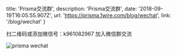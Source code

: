
  title: 'Prisma交流群',
  description: 'Prisma交流群',
  date: '2018-09-19T16:05:55.907Z',
  url: 'https://prisma.1wire.com/blog/wechat',
  link: '/blog/wechat'
}


扫二维码或添加微信号：k961082967 加入微信群交流

<img src="/static/favicon/wechatimg.png" alt="prisma wechat"/>

